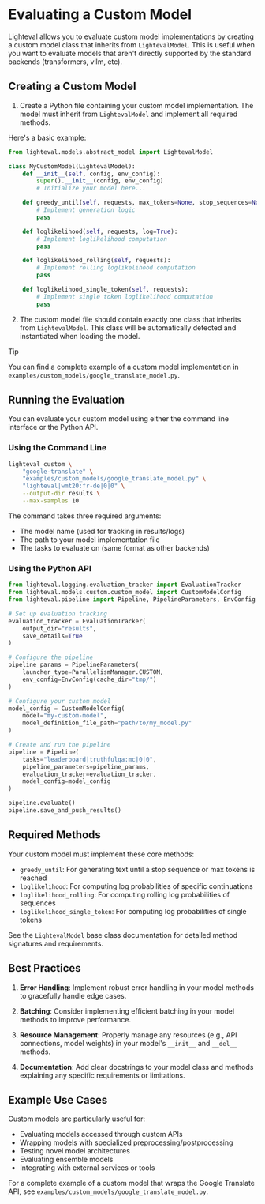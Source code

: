 # Evaluating a Custom Model

Lighteval allows you to evaluate custom model implementations by creating a custom model class that inherits from `LightevalModel`. This is useful when you want to evaluate models that aren't directly supported by the standard backends (transformers, vllm, etc).

## Creating a Custom Model

1. Create a Python file containing your custom model implementation. The model must inherit from `LightevalModel` and implement all required methods.

Here's a basic example:

```python
from lighteval.models.abstract_model import LightevalModel

class MyCustomModel(LightevalModel):
    def __init__(self, config, env_config):
        super().__init__(config, env_config)
        # Initialize your model here...

    def greedy_until(self, requests, max_tokens=None, stop_sequences=None):
        # Implement generation logic
        pass

    def loglikelihood(self, requests, log=True):
        # Implement loglikelihood computation
        pass

    def loglikelihood_rolling(self, requests):
        # Implement rolling loglikelihood computation
        pass

    def loglikelihood_single_token(self, requests):
        # Implement single token loglikelihood computation
        pass
```

2. The custom model file should contain exactly one class that inherits from `LightevalModel`. This class will be automatically detected and instantiated when loading the model.

> [!TIP]
> You can find a complete example of a custom model implementation in `examples/custom_models/google_translate_model.py`.

## Running the Evaluation

You can evaluate your custom model using either the command line interface or the Python API.

### Using the Command Line

```bash
lighteval custom \
    "google-translate" \
    "examples/custom_models/google_translate_model.py" \
    "lighteval|wmt20:fr-de|0|0" \
    --output-dir results \
    --max-samples 10
```

The command takes three required arguments:
- The model name (used for tracking in results/logs)
- The path to your model implementation file
- The tasks to evaluate on (same format as other backends)

### Using the Python API

```python
from lighteval.logging.evaluation_tracker import EvaluationTracker
from lighteval.models.custom.custom_model import CustomModelConfig
from lighteval.pipeline import Pipeline, PipelineParameters, EnvConfig

# Set up evaluation tracking
evaluation_tracker = EvaluationTracker(
    output_dir="results",
    save_details=True
)

# Configure the pipeline
pipeline_params = PipelineParameters(
    launcher_type=ParallelismManager.CUSTOM,
    env_config=EnvConfig(cache_dir="tmp/")
)

# Configure your custom model
model_config = CustomModelConfig(
    model="my-custom-model",
    model_definition_file_path="path/to/my_model.py"
)

# Create and run the pipeline
pipeline = Pipeline(
    tasks="leaderboard|truthfulqa:mc|0|0",
    pipeline_parameters=pipeline_params,
    evaluation_tracker=evaluation_tracker,
    model_config=model_config
)

pipeline.evaluate()
pipeline.save_and_push_results()
```

## Required Methods

Your custom model must implement these core methods:

- `greedy_until`: For generating text until a stop sequence or max tokens is reached
- `loglikelihood`: For computing log probabilities of specific continuations
- `loglikelihood_rolling`: For computing rolling log probabilities of sequences
- `loglikelihood_single_token`: For computing log probabilities of single tokens

See the `LightevalModel` base class documentation for detailed method signatures and requirements.

## Best Practices

1. **Error Handling**: Implement robust error handling in your model methods to gracefully handle edge cases.

2. **Batching**: Consider implementing efficient batching in your model methods to improve performance.

3. **Resource Management**: Properly manage any resources (e.g., API connections, model weights) in your model's `__init__` and `__del__` methods.

4. **Documentation**: Add clear docstrings to your model class and methods explaining any specific requirements or limitations.

## Example Use Cases

Custom models are particularly useful for:

- Evaluating models accessed through custom APIs
- Wrapping models with specialized preprocessing/postprocessing
- Testing novel model architectures
- Evaluating ensemble models
- Integrating with external services or tools

For a complete example of a custom model that wraps the Google Translate API, see `examples/custom_models/google_translate_model.py`.
